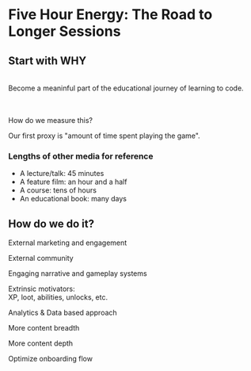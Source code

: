
# Five Hour Energy: The Road to Longer Sessions

## Start with WHY

<Card bgColor="#ff4d6d" color="#012824">
  <br />
  Become a meaninful part of the educational journey of learning to code.
  <br />
  <br />
</Card>

<br />

How do we measure this?

Our first proxy is "amount of time spent playing the game".

### Lengths of other media for reference

- A lecture/talk: 45 minutes <TimeIcons count="1" />
- A feature film: an hour and a half <TimeIcons count="3" />
- A course: tens of hours <TimeIcons count="10" />
- An educational book: many days <TimeIcons count="20" />

## How do we do it?

<FlexCardRow>

External marketing and engagement

External community

Engaging narrative and gameplay systems

Extrinsic motivators: <br/> XP, loot, abilities, unlocks, etc.

Analytics & Data based approach

More content breadth

More content depth

Optimize onboarding flow

</FlexCardRow>
